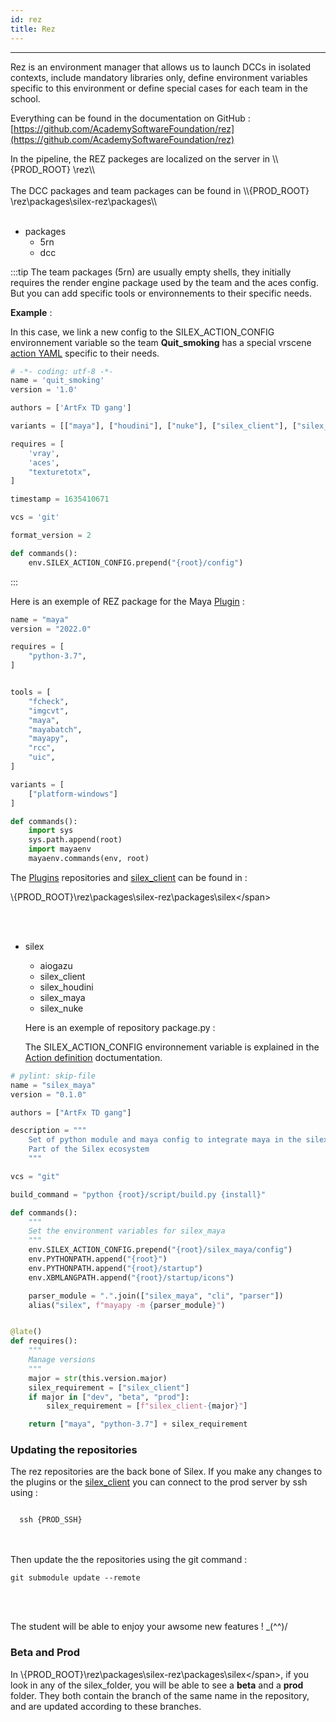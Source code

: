 ```yaml
---
id: rez
title: Rez
---
```



---

Rez is an environment manager that allows us to launch DCCs in isolated contexts, include mandatory libraries only, define environment variables specific to this environment or define special cases for each team in the school.

Everything can be found in the documentation on GitHub : [https://github.com/AcademySoftwareFoundation/rez](https://github.com/AcademySoftwareFoundation/rez)

<span>
  In the pipeline, the REZ packeges are localized on the server in \\{PROD_ROOT}
  \rez\\
</span>

<br />
<br />

<span>
  The DCC packages and team packages can be found in \\{PROD_ROOT}
  \rez\packages\silex-rez\packages\\
</span>

<br />
<br />

- packages
  - 5rn
  - dcc

:::tip
The team packages (5rn) are usually empty shells, they initially requires the render engine package used by the team and the aces config. But you can add specific tools or environnements to their specific needs.

**Example** :

In this case, we link a new config to the SILEX_ACTION_CONFIG environnement variable so the team **Quit_smoking** has a special vrscene [action YAML](../../Silex/Client/action-definition.mdx) specific to their needs.

```python
# -*- coding: utf-8 -*-
name = 'quit_smoking'
version = '1.0'

authors = ['ArtFx TD gang']

variants = [["maya"], ["houdini"], ["nuke"], ["silex_client"], ["silex_maya"], ["silex_houdini"]]

requires = [
    'vray',
    'aces',
    "texturetotx",
]

timestamp = 1635410671

vcs = 'git'

format_version = 2

def commands():
    env.SILEX_ACTION_CONFIG.prepend("{root}/config")


```

:::

Here is an exemple of REZ package for the Maya [Plugin](../../Silex/Plugins/Maya.md) :

```python title="dcc/maya/packege.py"
name = "maya"
version = "2022.0"

requires = [
    "python-3.7",
]


tools = [
    "fcheck",
    "imgcvt",
    "maya",
    "mayabatch",
    "mayapy",
    "rcc",
    "uic",
]

variants = [
    ["platform-windows"]
]

def commands():
    import sys
    sys.path.append(root)
    import mayaenv
    mayaenv.commands(env, root)

```

The [Plugins](../../Silex/Plugins/Plugins.md) repositories and [silex_client](../../Silex/Client/client.md) can be found in :

<span>\\{PROD_ROOT}\rez\packages\silex-rez\packages\silex\</span>

<br />
<br />

- silex

  - aiogazu
  - silex_client
  - silex_houdini
  - silex_maya
  - silex_nuke

  Here is an exemple of repository package.py :

  The SILEX_ACTION_CONFIG environnement variable is explained in the [Action definition](../../Silex/Client/action-definition.mdx) doctumentation.

```python title="silex/silex_maya:package.py"
# pylint: skip-file
name = "silex_maya"
version = "0.1.0"

authors = ["ArtFx TD gang"]

description = """
    Set of python module and maya config to integrate maya in the silex pipeline
    Part of the Silex ecosystem
    """

vcs = "git"

build_command = "python {root}/script/build.py {install}"

def commands():
    """
    Set the environment variables for silex_maya
    """
    env.SILEX_ACTION_CONFIG.prepend("{root}/silex_maya/config")
    env.PYTHONPATH.append("{root}")
    env.PYTHONPATH.append("{root}/startup")
    env.XBMLANGPATH.append("{root}/startup/icons")

    parser_module = ".".join(["silex_maya", "cli", "parser"])
    alias("silex", f"mayapy -m {parser_module}")


@late()
def requires():
    """
    Manage versions
    """
    major = str(this.version.major)
    silex_requirement = ["silex_client"]
    if major in ["dev", "beta", "prod"]:
        silex_requirement = [f"silex_client-{major}"]

    return ["maya", "python-3.7"] + silex_requirement


```

### Updating the repositories

The rez repositories are the back bone of Silex. If you make any changes to the plugins or the [silex_client](../../Silex/Client/client.md) you can connect to the prod server by ssh using :

<code>
  <span>ssh {PROD_SSH}</span>
</code>

<br />
<br />

Then update the the repositories using the git command :

<code>git submodule update --remote</code>

<br />
<br />

The student will be able to enjoy your awsome new features ! \_(^^)/

### Beta and Prod

In <span>\\{PROD_ROOT}\rez\packages\silex-rez\packages\silex\</span>, if you look in any of the silex_folder, you will be able to see a **beta** and a **prod** folder. They both contain the branch of the same name in the repository, and are updated according to these branches.
